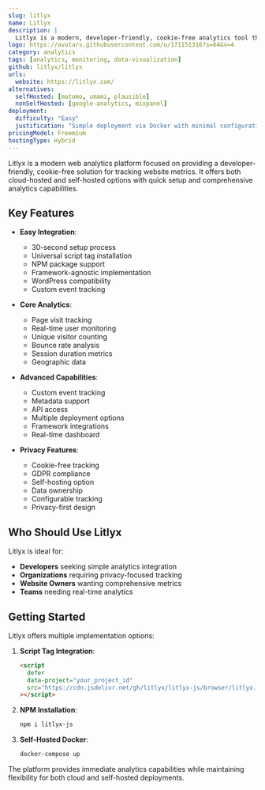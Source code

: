 ```yaml
---
slug: litlyx
name: Litlyx
description: |
  Litlyx is a modern, developer-friendly, cookie-free analytics tool that provides powerful web analytics capabilities. It offers a simple setup process and can be self-hosted with Docker as an alternative to Google Analytics, Matomo, and other analytics platforms.
logo: https://avatars.githubusercontent.com/u/171151316?s=64&v=4
category: analytics
tags: [analytics, monitoring, data-visualization]
github: litlyx/litlyx
urls:
  website: https://litlyx.com/
alternatives:
  selfHosted: [matomo, umami, plausible]
  nonSelfHosted: [google-analytics, mixpanel]
deployment:
  difficulty: "Easy"
  justification: "Simple deployment via Docker with minimal configuration required. Cloud version available with 30-second setup."
pricingModel: Freemium
hostingType: Hybrid
---
```


Litlyx is a modern web analytics platform focused on providing a developer-friendly,
cookie-free solution for tracking website metrics. It offers both cloud-hosted and
self-hosted options with quick setup and comprehensive analytics capabilities.

## Key Features

- **Easy Integration**:

  - 30-second setup process
  - Universal script tag installation
  - NPM package support
  - Framework-agnostic implementation
  - WordPress compatibility
  - Custom event tracking

- **Core Analytics**:

  - Page visit tracking
  - Real-time user monitoring
  - Unique visitor counting
  - Bounce rate analysis
  - Session duration metrics
  - Geographic data

- **Advanced Capabilities**:

  - Custom event tracking
  - Metadata support
  - API access
  - Multiple deployment options
  - Framework integrations
  - Real-time dashboard

- **Privacy Features**:
  - Cookie-free tracking
  - GDPR compliance
  - Self-hosting option
  - Data ownership
  - Configurable tracking
  - Privacy-first design

## Who Should Use Litlyx

Litlyx is ideal for:

- **Developers** seeking simple analytics integration
- **Organizations** requiring privacy-focused tracking
- **Website Owners** wanting comprehensive metrics
- **Teams** needing real-time analytics

## Getting Started

Litlyx offers multiple implementation options:

1. **Script Tag Integration**:

   ```html
   <script
     defer
     data-project="your_project_id"
     src="https://cdn.jsdelivr.net/gh/litlyx/litlyx-js/browser/litlyx.js"
   ></script>
   ```

2. **NPM Installation**:

   ```bash
   npm i litlyx-js
   ```

3. **Self-Hosted Docker**:
   ```bash
   docker-compose up
   ```

The platform provides immediate analytics capabilities while maintaining
flexibility for both cloud and self-hosted deployments.
